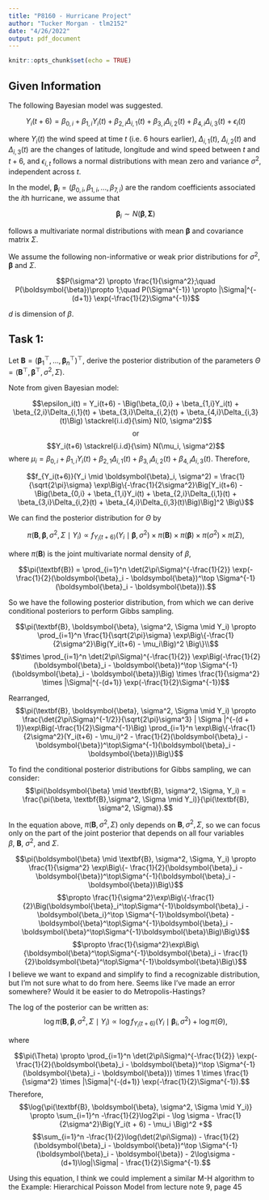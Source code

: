 ```yaml
---
title: "P8160 - Hurricane Project"
author: "Tucker Morgan - tlm2152"
date: "4/26/2022"
output: pdf_document
---
```


```r
knitr::opts_chunk$set(echo = TRUE)
```

## Given Information

The following Bayesian model was suggested.  

$$Y_{i}(t+6) =\beta_{0,i}+\beta_{1,i}Y_{i}(t) + \beta_{2,i}\Delta_{i,1}(t)+
\beta_{3,i}\Delta_{i,2}(t) +\beta_{4,i}\Delta_{i,3}(t)  + \epsilon_{i}(t)$$  

where $Y_{i}(t)$ the wind speed at time $t$ (i.e. 6 hours earlier),  $\Delta_{i,1}(t)$, $\Delta_{i,2}(t)$ and $\Delta_{i,3}(t)$ are the changes of latitude, longitude and wind speed between $t$ and $t+6$, and $\epsilon_{i,t}$ follows a  normal distributions with mean zero and variance $\sigma^2$, independent across $t$. 

In the model,  $\boldsymbol{\beta}_{i} =  (\beta_{0,i},\beta_{1,i},...,\beta_{7,i})$ are the random coefficients associated the $i$th hurricane, we assume that 

$$\boldsymbol{\beta}_{i} \sim N(\boldsymbol{\beta}, \boldsymbol{\Sigma})$$

follows a multivariate normal distributions with mean $\boldsymbol{\beta}$ and covariance matrix $\Sigma$.

We assume the following non-informative or weak prior distributions for $\sigma^2$, $\boldsymbol{\beta}$ and $\Sigma$.

$$P(\sigma^2) \propto \frac{1}{\sigma^2};\quad P(\boldsymbol{\beta})\propto 1;\quad P(\Sigma^{-1}) \propto 
|\Sigma|^{-(d+1)} \exp(-\frac{1}{2}\Sigma^{-1})$$

$d$ is dimension of $\beta$.

\newpage

## Task 1:
Let $\textbf{B} = (\boldsymbol{\beta}_1^\top,..., \boldsymbol{\beta}_n^\top)^\top$, derive the posterior distribution of the parameters $\Theta = (\textbf{B}^\top, \boldsymbol{\beta}^\top, \sigma^2, \Sigma)$.

Note from given Bayesian model:

$$\epsilon_i(t) = Y_i(t+6) - \Big(\beta_{0,i} + \beta_{1,i}Y_i(t) + \beta_{2,i}\Delta_{i,1}(t) + \beta_{3,i}\Delta_{i,2}(t) + \beta_{4,i}\Delta_{i,3}(t)\Big) \stackrel{i.i.d}{\sim} N(0, \sigma^2)$$
$$\text{or}$$
$$Y_i(t+6) \stackrel{i.i.d}{\sim} N(\mu_i, \sigma^2)$$
where $\mu_i = \beta_{0,i} + \beta_{1,i}Y_i(t) + \beta_{2,1}\Delta_{i,1}(t) + \beta_{3,i}\Delta_{i,2}(t) + \beta_{4,i}\Delta_{i,3}(t)$. Therefore,

$$f_{Y_i(t+6)}(Y_i \mid \boldsymbol{\beta}_i,  \sigma^2) = \frac{1}{\sqrt{2\pi}\sigma} \exp\Big\{-\frac{1}{2\sigma^2}\Big[Y_i(t+6) - \Big(\beta_{0,i} + \beta_{1,i}Y_i(t) + \beta_{2,i}\Delta_{i,1}(t) + \beta_{3,i}\Delta_{i,2}(t) + \beta_{4,i}\Delta_{i,3}(t)\Big)\Big]^2 \Big\}$$

We can find the posterior distribution for $\Theta$ by

$$\pi(\textbf{B}, \boldsymbol{\beta}, \sigma^2, \Sigma \mid Y_i) \propto f_{Y_i(t+6)}(Y_i \mid \boldsymbol{\beta},  \sigma^2) \times \pi(\textbf{B}) \times \pi(\boldsymbol{\beta}) \times \pi(\sigma^2) \times \pi(\Sigma),$$

where $\pi(\textbf{B})$ is the joint multivariate normal density of $\beta$,

$$\pi(\textbf{B}) = \prod_{i=1}^n \det(2\pi\Sigma)^{-\frac{1}{2}} \exp(-\frac{1}{2}(\boldsymbol{\beta}_i - \boldsymbol{\beta})^\top \Sigma^{-1}(\boldsymbol{\beta}_i - \boldsymbol{\beta})).$$

So we have the following posterior distribution, from which we can derive conditional posteriors to perform Gibbs sampling.

$$\pi(\textbf{B}, \boldsymbol{\beta}, \sigma^2, \Sigma \mid Y_i) \propto \prod_{i=1}^n \frac{1}{\sqrt{2\pi}\sigma} \exp\Big\{-\frac{1}{2\sigma^2}\Big(Y_i(t+6) - \mu_i\Big)^2 \Big\}\\$$
$$\times \prod_{i=1}^n \det(2\pi\Sigma)^{-\frac{1}{2}} \exp\Big(-\frac{1}{2}(\boldsymbol{\beta}_i - \boldsymbol{\beta})^\top \Sigma^{-1}(\boldsymbol{\beta}_i - \boldsymbol{\beta})\Big) \times \frac{1}{\sigma^2} \times |\Sigma|^{-(d+1)} \exp(-\frac{1}{2}\Sigma^{-1})$$

Rearranged,
$$\pi(\textbf{B}, \boldsymbol{\beta}, \sigma^2, \Sigma \mid Y_i) \propto \frac{\det(2\pi\Sigma)^{-1/2}}{\sqrt{2\pi}\sigma^3} | \Sigma |^{-(d + 1)}\exp\Big(-\frac{1}{2}\Sigma^{-1}\Big) \prod_{i=1}^n \exp\Big\{-\frac{1}{2\sigma^2}(Y_i(t+6) - \mu_i)^2 - \frac{1}{2}(\boldsymbol{\beta}_i - \boldsymbol{\beta})^\top\Sigma^{-1}(\boldsymbol{\beta}_i - \boldsymbol{\beta})\Big\}$$

To find the conditional posterior distributions for Gibbs sampling, we can consider:
$$\pi(\boldsymbol{\beta} \mid \textbf{B}, \sigma^2, \Sigma, Y_i) = \frac{\pi(\beta, \textbf{B},\sigma^2, \Sigma \mid Y_i)}{\pi(\textbf{B}, \sigma^2, \Sigma)}.$$

In the equation above, $\pi(\textbf{B}, \sigma^2, \Sigma)$ only depends on $\textbf{B}, \sigma^2, \Sigma$, so we can focus only on the part of the joint posterior that depends on all four variables $\beta,\ \textbf{B},\ \sigma^2$, and $\Sigma$.

$$\pi(\boldsymbol{\beta} \mid \textbf{B}, \sigma^2, \Sigma, Y_i) \propto \frac{1}{\sigma^2} \exp\Big\{- \frac{1}{2}(\boldsymbol{\beta}_i - \boldsymbol{\beta})^\top\Sigma^{-1}(\boldsymbol{\beta}_i - \boldsymbol{\beta})\Big\}$$
$$\propto \frac{1}{\sigma^2}\exp\Big\{-\frac{1}{2}\Big(\boldsymbol{\beta}_i^\top\Sigma^{-1}\boldsymbol{\beta}_i - \boldsymbol{\beta_i}^\top \Sigma^{-1}\boldsymbol{\beta} - \boldsymbol{\beta}^\top\Sigma^{-1}\boldsymbol{\beta}_i - \boldsymbol{\beta}^\top\Sigma^{-1}\boldsymbol{\beta}\Big)\Big\}$$
$$\propto \frac{1}{\sigma^2}\exp\Big\{\boldsymbol{\beta}^\top\Sigma^{-1}\boldsymbol{\beta}_i - \frac{1}{2}\boldsymbol{\beta}^\top\Sigma^{-1}\boldsymbol{\beta}\Big\}$$
I believe we want to expand and simplify to find a recognizable distribution, but I'm not sure what to do from here. Seems like I've made an error somewhere? Would it be easier to do Metropolis-Hastings?

\newpage

The log of the posterior can be written as:
$$\log{\pi(\textbf{B}, \boldsymbol{\beta}, \sigma^2, \Sigma \mid Y_i)} \propto \log f_{Y_i(t + 6)}(Y_i \mid \boldsymbol{\beta}_i, \sigma^2) + \log \pi(\Theta),$$

where

$$\pi(\Theta) \propto \prod_{i=1}^n \det(2\pi\Sigma)^{-\frac{1}{2}} \exp(-\frac{1}{2}(\boldsymbol{\beta}_i - \boldsymbol{\beta})^\top \Sigma^{-1}(\boldsymbol{\beta}_i - \boldsymbol{\beta})) \times 1 \times \frac{1}{\sigma^2} \times |\Sigma|^{-(d+1)} \exp(-\frac{1}{2}\Sigma^{-1}).$$
Therefore,
$$\log{\pi(\textbf{B}, \boldsymbol{\beta}, \sigma^2, \Sigma \mid Y_i)} \propto \sum_{i=1}^n -\frac{1}{2}\log2\pi - \log \sigma - \frac{1}{2\sigma^2}\Big(Y_i(t + 6) - \mu_i \Big)^2 +$$
$$\sum_{i=1}^n -\frac{1}{2}\log(\det(2\pi\Sigma)) - \frac{1}{2}(\boldsymbol{\beta}_i - \boldsymbol{\beta})^\top \Sigma^{-1}(\boldsymbol{\beta}_i - \boldsymbol{\beta}) - 2\log\sigma - (d+1)\log|\Sigma| - \frac{1}{2}\Sigma^{-1}.$$

Using this equation, I think we could implement a similar M-H algorithm to the Example: Hierarchical Poisson Model from lecture note 9, page 45